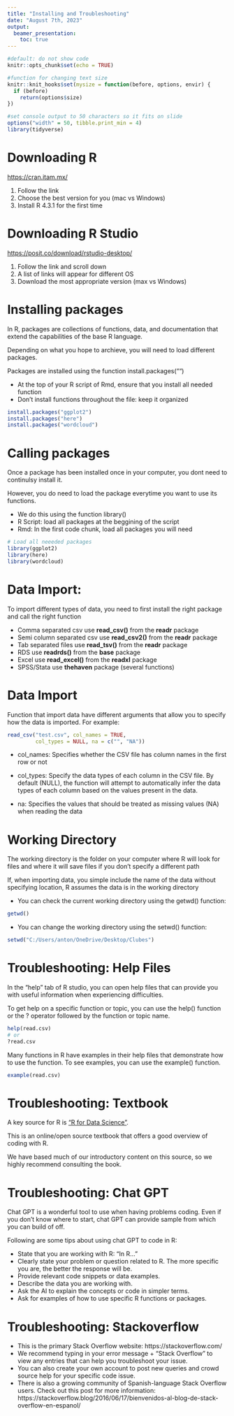 ```yaml
---
title: "Installing and Troubleshooting"
date: "August 7th, 2023"
output: 
  beamer_presentation:
    toc: true
---
```

```r
#default: do not show code
knitr::opts_chunk$set(echo = TRUE)

#function for changing text size
knitr::knit_hooks$set(mysize = function(before, options, envir) {
  if (before) 
    return(options$size)
})

#set console output to 50 characters so it fits on slide
options("width" = 50, tibble.print_min = 4)
library(tidyverse)
```

# Downloading R 

[https://cran.itam.mx/](https://cran.itam.mx/)

1. Follow the link 
2. Choose the best version for you (mac vs Windows)
3. Install R 4.3.1 for the first time 

# Downloading R Studio 

[https://posit.co/download/rstudio-desktop/](https://posit.co/download/rstudio-desktop/)

1. Follow the link and scroll down 
2. A list of links will appear for different OS
3. Download the most appropriate version (max vs Windows)

# Installing packages 
In R, packages are collections of functions, data, and documentation that extend the capabilities of the base R language. 

Depending on what you hope to archieve, you will need to load different packages. 

Packages are installed using the function install.packages("")

* At the top of your R script of Rmd, ensure that you install all needed function 
* Don't install functions throughout the file: keep it organized 

```r
install.packages("ggplot2")
install.packages("here")
install.packages("wordcloud")
```


# Calling packages 
Once a package has been installed once in your computer, you dont need to continulsy install it. 

However, you do need to load the package everytime you want to use its functions. 

* We do this using the function library()
* R Script: load all packages at the beggining of the script 
* Rmd: In the first code chunk, load all packages you will need 

```r
# Load all neeeded packages 
library(ggplot2)
library(here)
library(wordcloud)
```
# Data Import: 
To import different types of data, you need to first install the right package and call the right function 

* Comma separated csv use **read_csv()** from the **readr** package
* Semi column separated csv use **read_csv2()** from the **readr** package
* Tab separated files use **read_tsv()** from the **readr** package
* RDS use **readrds()** from the **base** package
* Excel use **read_excel()** from the **readxl** package
* SPSS/Stata use **thehaven** package (several functions)

# Data Import 
Function that import data have different arguments that allow you to specify how the data is imported. For example: 

```r
read_csv("test.csv", col_names = TRUE, 
         col_types = NULL, na = c("", "NA"))
```

* col_names: Specifies whether the CSV file has column names in the first row or not


* col_types: Specify the data types of each column in the CSV file. By default (NULL), the function will attempt to automatically infer the data types of each column based on the values present in the data.


* na: Specifies the values that should be treated as missing values (NA) when reading the data

# Working Directory 
The working directory is the folder on your computer where R will look for files and where it will save files if you don't specify a different path

If, when importing data, you simple include the name of the data without specifying location, R assumes the data is in the working directory 

* You can check the current working directory using the getwd() function:
```r
getwd()
```

* You can change the working directory using the setwd() function:
```r
setwd("C:/Users/anton/OneDrive/Desktop/Clubes")
```


# Troubleshooting: Help Files 

In the "help" tab of R studio, you can open help files that can provide you with useful information when experiencing difficulties. 

To get help on a specific function or topic, you can use the help() function or the ? operator followed by the function or topic name.
```r
help(read.csv)
# or
?read.csv
```

Many functions in R have examples in their help files that demonstrate how to use the function. To see examples, you can use the example() function.
```r
example(read.csv)
```

# Troubleshooting: Textbook 

A key source for R is ["R for Data Science"](https://r4ds.had.co.nz/index.html). 


This is an online/open source textbook that offers a good overview of coding with R. 

We have based much of our introductory content on this source, so we highly recommend consulting the book. 

# Troubleshooting: Chat GPT

Chat GPT is a wonderful tool to use when having problems coding. Even if you don't know where to start, chat GPT can provide sample from which you can build of off. 

Following are some tips about using chat GPT to code in R: 

* State that you are working with R: "In R..." 
* Clearly state your problem or question related to R. The more specific you are, the better the response will be.
* Provide relevant code snippets or data examples.
* Describe the data you are working with. 
* Ask the AI to explain the concepts or code in simpler terms.
* Ask for examples of how to use specific R functions or packages.

# Troubleshooting: Stackoverflow 
* This is the primary Stack Overflow website: https://stackoverflow.com/
* We recommend typing in your error message + "Stack Overflow" to view any entries that can help you troubleshoot your issue. 
* You can also create your own account to post new queries and crowd source help for your specific code issue. 
* There is also a growing community of Spanish-language Stack Overflow users. Check out this post for more information: https://stackoverflow.blog/2016/06/17/bienvenidos-al-blog-de-stack-overflow-en-espanol/
